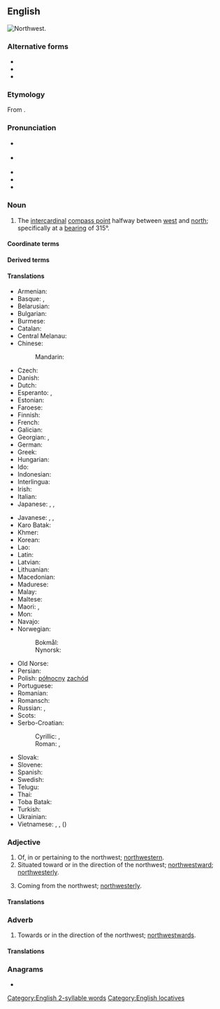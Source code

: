 {{also|north-west|North West}}
==English==
[[File:Compass-icon bb NW.svg|thumb|Northwest.]]
{{wp}}

===Alternative forms===
* {{alt|en|north-west||UK}}
* {{alt|en|nor'-west||nautical}}
* {{alt|en|NW||abbreviation}}

===Etymology===
From {{compound|en|north|west}}.

===Pronunciation===
* {{a|GA}} {{IPA|en|/nɔɹθˈwɛst/}}
* {{a|RP}} {{IPA|en|/nɔːθˈwɛst/}}
* {{audio|en|LL-Q1860 (eng)-Vealhurl-northwest.wav|Audio (Southern England)}}
* {{rhymes|en|ɛst|s=2}}
* {{hyph|en|north|west}}

===Noun===
{{en-noun|-|+}}

# The [[intercardinal]] [[compass point]] halfway between [[west]] and [[north]]; specifically at a [[bearing]] of 315°.
#: {{ant|en|southeast}}

====Coordinate terms====
{{list:compass points/en}}

====Derived terms====
{{col4|en
|North West
|Northwest Germanic
|Northwest Passage
|Northwest Territories
|northwesterly
|northwestern
|northwestwards
|north-northwest
|north-northwesterly
|north-northwestern
|north-northwestwards
|west-northwest
|west-northwesterly
|west-northwestern
|west-northwestwards
|northwest by west
|northwest by north
|Old Northwest
|Pacific Northwest
}}

====Translations====
{{trans-top|compass point}}
* Armenian: {{t+|hy|հյուսիս-արևմուտք}}
* Basque: {{t|eu|ipar-sartalde}}, {{t|eu|ipar-mendebal}}
* Belarusian: {{t|be|паўно́чны за́хад|m|sc=Cyrl}}
* Bulgarian: {{t|bg|североза́пад|m|sc=Cyrl}}
* Burmese: {{t+|my|အနောက်မြောက်}}
* Catalan: {{t+|ca|nord-oest}}
* Central Melanau: {{t|mel|laan alud}}
* Chinese:
*: Mandarin: {{t+|cmn|西北|tr=xīběi|sc=Hani}}
* Czech: {{t+|cs|severozápad|m}}
* Danish: {{t|da|nordvest}}
* Dutch: {{t+|nl|noordwesten|n}}
* Esperanto: {{t|eo|nordokcidento}}, {{t|eo|norduesto}}
* Estonian: {{t+|et|loe}}
* Faroese: {{t|fo|útnyrðingur|m}}
* Finnish: {{t+|fi|luode}}
* French: {{t+|fr|nord-ouest|m}}
* Galician: {{t|gl|noroeste|m}}
* Georgian: {{t|ka|ჩრდილო-დასავლეთი}}, {{t|ka|ჩრდილოეთ-დასავლეთი}}
* German: {{t+|de|Nordwesten|m}}
* Greek: {{t+|el|βορειοδυτικά}}
* Hungarian: {{t+|hu|északnyugat}}
* Ido: {{t+|io|nord-westo}}
* Indonesian: {{t+|id|barat laut}}
* Interlingua: {{t|ia|nord-west}}
* Irish: {{t|ga|iarthuaisceart|m}}
* Italian: {{t|it|nordovest}}
* Japanese: {{t+|ja|北西|tr=ほくせい, hokúséi|sc=Jpan}}, {{qualifier|less common}} {{t+|ja|西北|tr=せいほく, seihoku|sc=Jpan}}, {{qualifier|obsolete}} {{t+|ja|乾|tr=いぬい, inui|sc=Jpan}}
{{trans-mid}}
* Javanese: {{t|jv|lor kulon}} {{qualifier|ngoko}}, {{t|jv|lèr kilèn}} {{qualifier|krama}}, {{t|jv|nurwitri}} {{qualifier|literary}}
* Karo Batak: {{t|btx|mangabia}}
* Khmer: {{t|km|ពាយ័ព្យ}}
* Korean: {{t|ko|북서(北西)}}
* Lao: {{t|lo|ພາຍັບ}}
* Latin: {{t|la|caurus|m}}
* Latvian: {{t|lv|ziemeļrietumi|m}}
* Lithuanian: {{t|lt|šiaurės vakarų	|m-p}}
* Macedonian: {{t|mk|североза́пад|m}}
* Madurese: {{t|mad|bârâ' ḍâjâ}}
* Malay: {{t|ms|barat laut}}
* Maltese: {{t|mt|majjistral}}
* Maori: {{t|mi|uru-mā-raki}}, {{t|mi|marangai-mā-uru }}
* Mon: {{t|mnw|ဗာယပ်}}
* Navajo: {{t|nv|náhookǫs dóó eʼeʼaah}}
* Norwegian:
*: Bokmål: {{t|nb|nordvest}}
*: Nynorsk: {{t|nn|nordvest}}
* Old Norse: {{t|non|útnorðr|n}}
* Persian: {{t|fa|شمال غربی|tr=šamâl-e ğarbi|sc=fa-Arab}}
* Polish: [[północny]] [[zachód]] {{g|m}}
* Portuguese: {{t+|pt|noroeste|m}}
* Romanian: {{t+|ro|nord-vest|n}}
* Romansch: {{t|rm|nordvest}}
* Russian: {{t+|ru|се́веро-за́пад|m}}, {{t+|ru|норд-ве́ст|m}} {{qualifier|wind or nautical}}
* Scots: {{t|sco|nor-wast}}
* Serbo-Croatian:
*: Cyrillic: {{t|sh|северозапад|m}}, {{t|sh|сјеверозапад|m}}
*: Roman: {{t|sh|severozapad|m}}, {{t+|sh|sjeverozapad|m}}
* Slovak: {{t|sk|severozápad|m}}
* Slovene: {{t|sl|severozahod|m}}
* Spanish: {{t+|es|noroeste|m}}
* Swedish: {{t+|sv|nordväst}}
* Telugu: {{t|te|వాయవ్యం}}
* Thai: {{t+|th|พายัพ }}
* Toba Batak: {{t|bbc|manabia}}
* Turkish: {{t+|tr|kuzeybatı}}
* Ukrainian: {{t|uk|півні́чний за́хід|m|sc=Cyrl}}
* Vietnamese: {{t|vi|phía tây bắc}}, {{t|vi|hướng tây bắc}}, {{t+|vi|tây bắc}} ({{t|vi|西北}})
{{trans-bottom}}

===Adjective===
{{en-adj|-|more}}

# Of, in or pertaining to the northwest; [[northwestern]].
# Situated toward or in the direction of the northwest; [[northwestward]]; [[northwesterly]].
#: {{ux|en|A '''northwest''' course.}}
# Coming from the northwest; [[northwesterly]].
#: {{ux|en|A '''northwest''' wind.}}

====Translations====
{{trans-see|northwestern}}
{{trans-see|northwestward}}
{{trans-see|northwesterly}}

===Adverb===
{{en-adv|-|more}}

# Towards or in the direction of the northwest; [[northwestward]]s.
#: {{ux|en|We are travelling '''northwest''' at the moment.}}

====Translations====
{{trans-see|northwestward}}

===Anagrams===
* {{anagrams|en|a=ehnorsttw|net worths|went short}}

{{C|en|Compass points}}
[[Category:English 2-syllable words]]
[[Category:English locatives]]